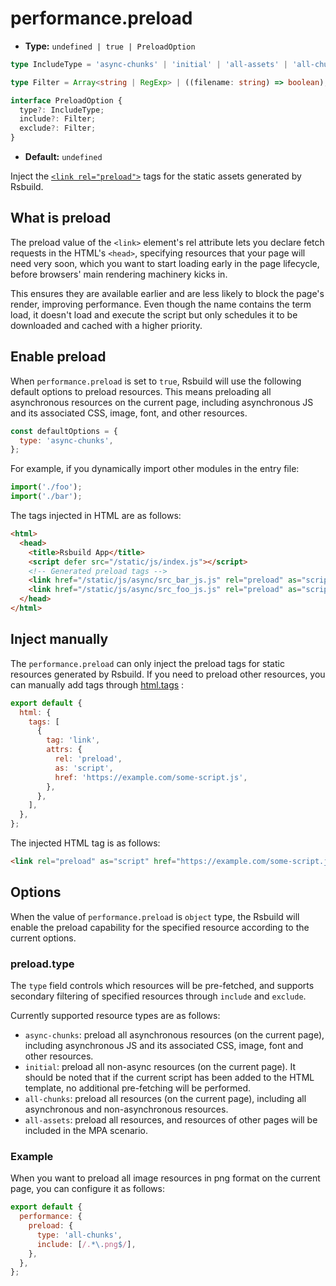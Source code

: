 # performance.preload

- **Type:** `undefined | true | PreloadOption`

```ts
type IncludeType = 'async-chunks' | 'initial' | 'all-assets' | 'all-chunks';

type Filter = Array<string | RegExp> | ((filename: string) => boolean);

interface PreloadOption {
  type?: IncludeType;
  include?: Filter;
  exclude?: Filter;
}
```

- **Default:** `undefined`

Inject the [`<link rel="preload">`](https://developer.mozilla.org/en-US/docs/Web/HTML/Attributes/rel/preload) tags for the static assets generated by Rsbuild.

## What is preload

The preload value of the `<link>` element's rel attribute lets you declare fetch requests in the HTML's `<head>`, specifying resources that your page will need very soon, which you want to start loading early in the page lifecycle, before browsers' main rendering machinery kicks in.

This ensures they are available earlier and are less likely to block the page's render, improving performance. Even though the name contains the term load, it doesn't load and execute the script but only schedules it to be downloaded and cached with a higher priority.

## Enable preload

When `performance.preload` is set to `true`, Rsbuild will use the following default options to preload resources. This means preloading all asynchronous resources on the current page, including asynchronous JS and its associated CSS, image, font, and other resources.

```js
const defaultOptions = {
  type: 'async-chunks',
};
```

For example, if you dynamically import other modules in the entry file:

```js title="index.js"
import('./foo');
import('./bar');
```

The tags injected in HTML are as follows:

```html
<html>
  <head>
    <title>Rsbuild App</title>
    <script defer src="/static/js/index.js"></script>
    <!-- Generated preload tags -->
    <link href="/static/js/async/src_bar_js.js" rel="preload" as="script" />
    <link href="/static/js/async/src_foo_js.js" rel="preload" as="script" />
  </head>
</html>
```

## Inject manually

The `performance.preload` can only inject the preload tags for static resources generated by Rsbuild. If you need to preload other resources, you can manually add tags through [html.tags](/config/html/tags) :

```js title="rsbuild.config.ts"
export default {
  html: {
    tags: [
      {
        tag: 'link',
        attrs: {
          rel: 'preload',
          as: 'script',
          href: 'https://example.com/some-script.js',
        },
      },
    ],
  },
};
```

The injected HTML tag is as follows:

```html
<link rel="preload" as="script" href="https://example.com/some-script.js" />
```

## Options

When the value of `performance.preload` is `object` type, the Rsbuild will enable the preload capability for the specified resource according to the current options.

### preload.type

The `type` field controls which resources will be pre-fetched, and supports secondary filtering of specified resources through `include` and `exclude`.

Currently supported resource types are as follows:

- `async-chunks`: preload all asynchronous resources (on the current page), including asynchronous JS and its associated CSS, image, font and other resources.
- `initial`: preload all non-async resources (on the current page). It should be noted that if the current script has been added to the HTML template, no additional pre-fetching will be performed.
- `all-chunks`: preload all resources (on the current page), including all asynchronous and non-asynchronous resources.
- `all-assets`: preload all resources, and resources of other pages will be included in the MPA scenario.

### Example

When you want to preload all image resources in png format on the current page, you can configure it as follows:

```js
export default {
  performance: {
    preload: {
      type: 'all-chunks',
      include: [/.*\.png$/],
    },
  },
};
```
